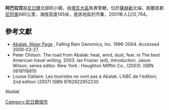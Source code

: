 {{Infobox Settlement
|official_name = 阿巴拉克
|other_name =Ebaka, Ibeka
|image_skyline = 
|imagesize = 
|image_caption = 
|image_flag = 
|image_seal = 
|image_map = Un-niger_Abalak_area.png
|map_caption =
|pushpin_map = Niger
|pushpin_label_position =bottom
|pushpin_mapsize        = 260
|pushpin_map_caption    =
|coordinates_region = NE
|subdivision_type = 國家
|subdivision_name = {{flag|Niger}}
|subdivision_type1 = 大區
|subdivision_name1 = [[塔瓦大區|塔瓦大區]]
|subdivision_type2 = 
|subdivision_name2 = 
|subdivision_type3 = 
|subdivision_name3 = 
|established_title = 
|established_date =
|government_type = 
|leader_title = 
|leader_name = 
|area_magnitude = 
|area_total_sq_mi =
|area_total_km2 = 
|area_land_sq_mi =
|area_land_km2 = 
|area_urban_sq_mi = 
|area_urban_km2 = 
|area_metro_km2 = 
|area_metro_sq_mi = 
|population_as_of=2001
|population_footnotes =
|population_total =12,764  
|population_urban = 
|population_metro =
|population_density_sq_mi = 
|population_density_km2 =
|timezone = 
|utc_offset = 
|timezone_DST =
|utc_offset_DST = 
|latd=15|latm=27|lats=|latNS=N
|longd=6|longm=17|longs=|longEW=E
|elevation_footnotes=
|elevation_m = 145
|elevation_ft = 1345
|postal_code_type = 
|postal_code = 
|area_code = 
|website = 
|footnotes =
}}

'''阿巴拉克'''是[[尼日爾|尼日爾]]北部的小鎮，由[[塔瓦大區|塔瓦大區]]負責管轄，位於[[薩赫勒|薩赫勒]]北端，距離首都[[尼阿美|尼阿美]]680公里，海拔高度145米，是該地區的市集，2001年人口12,764。

==參考文獻==
*[http://www.fallingrain.com/world/NG/6/Abalak.html Abalak, Niger Page] {{Wayback|url=http://www.fallingrain.com/world/NG/6/Abalak.html |date=20160303173209 }}, Falling Rain Genomics, Inc. 1996-2004. Accessed 2009-03-27.
*Peter Chilson. The road from Abalak: heat, wind, dust, fear. in The best American travel writing, 2003. Ian Frazier (ed), introduction. Jason Wilson, series editor. New York : Houghton Mifflin Co., (2003). ISBN 0618118810
*Louise Dallaire. Les touristes ne vont pas à Abalak. L'ABC de l'édition; 2nd edition (2007) ISBN 9782922952230
Abalak

{{Niger-stub}}

{{coord|15|27|N|6|17|E|region:NE_type:city|display=title}}

[[Category:尼日爾城市|Category:尼日爾城市]]